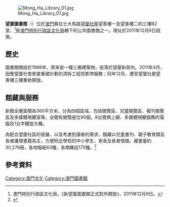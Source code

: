 {{coord|22.2066225|N|113.5498006|E|type:landmark_region:MO|display=title}}
{{Infobox_Library 
| 名字    = 望廈圖書館<br/>{{lang|pt|Biblioteca de Mong Há}}
| 英文名  = 
| 標誌    = 
| 圖像    = File:Mong Ha Library 01.jpg
| 圖像說明= 
| 圖像註釋=
| 國家    = {{MAC}}
| 類型    = 公共圖書館
| 範圍    = 
| established = 1988年
| 授權法源= 
| 地址    = 澳門慕拉士大馬路178-182號望廈社屋望善樓三樓 B3
| 坐標    = 
| 隸屬於  = [[澳門特別行政區政府文化局|文化局]]公共圖書館管理廳
| 分館數  = 
| 藏品    = 
| 規模    = 
| 收藏標準= 藏書量約為31029冊
| 法定送存= 
| 借閱憑證=
| 流通    = 
| 服務人群= 
| 註冊用戶= 
| 經費    = 
| 館長    = 
| 員工人數=
| 開放時間= 星期一 14:00-20:00<br>星期二至星期日 08:00-20:00<br> （農曆年除夕下午二時後及公眾假期休館） 
| 電話號碼=2831 7288
| 傳真號碼=
| 電郵地址=
| 官方網站= [http://www.library.gov.mo/zh-hant/branch-libraries/public-library/macao/mongha 網站]
}}

[[File:Mong_Ha_Library_01.jpg|thumb]]

'''望廈圖書館'''（{{lang-pt|'''Biblioteca da Mong Há'''}}）位於[[澳門|澳門]]慕拉士大馬路[[望廈社屋|望廈社屋]]望善樓一及望善樓二的三樓B2室，<ref>澳門特別行政區文化局，《新望廈圖書館正式對外開放》，2011年12月9日。</ref>是[[文化局_(澳門)|澳門特別行政區文化局]]轄下的公共圖書館之一。現址於2011年12月9日啟用。

==歷史==
圖書館開設於1988年，原來是一幢三層建築物，座落於望廈新邨內。2011年4月，因應望廈社會房屋重建計劃的清拆工程而暫停服務；同年12月，遷至望廈社屋望善樓三樓重新開放。
==館藏與服務==

新館全層面積為360平方米，分為四個區域，包括閱覽區、兒童閱覽區、報刊閱覽區及多媒體視聽室等。全館有閱覽座位90個，8台寬頻上網、多媒體視聽服務的電腦及1台字體放大機。

為配合望廈社區的發展，以及考慮到讀者的需求，館藏以兒童書刊、親子教育類及長者護理書籍為主，方便附近學校的中小學生、家長及長者借閱。藏書量約30,276冊，各地報紙63種，各類雜誌175種。<ref>{{Cite web |url=https://www.library.gov.mo/zh-hant/branch-libraries/public-library/macao/mongha |title=澳門中央圖書館：望廈圖書館 |access-date=2016-12-21 |archive-date=2021-01-22 |archive-url=https://web.archive.org/web/20210122072359/https://www.library.gov.mo/zh-hant/branch-libraries/public-library/macao/MongHa |dead-url=no }}</ref>

==參考資料==
{{reflist}}
{{澳門的圖書館}}

[[Category:澳門文化|Category:澳門文化]]
[[Category:澳門圖書館|Category:澳門圖書館]]